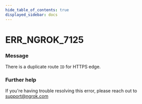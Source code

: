 ```yaml
---
hide_table_of_contents: true
displayed_sidebar: docs
---
```



# ERR_NGROK_7125

### Message
There is a duplicate route `ID` for HTTPS edge.

<ErrorDetails error='err_ngrok_7125' />


### Further help
If you're having trouble resolving this error, please reach out to [support@ngrok.com](mailto:support@ngrok.com?subject=Help%20with%20ERR_NGROK_7125)

